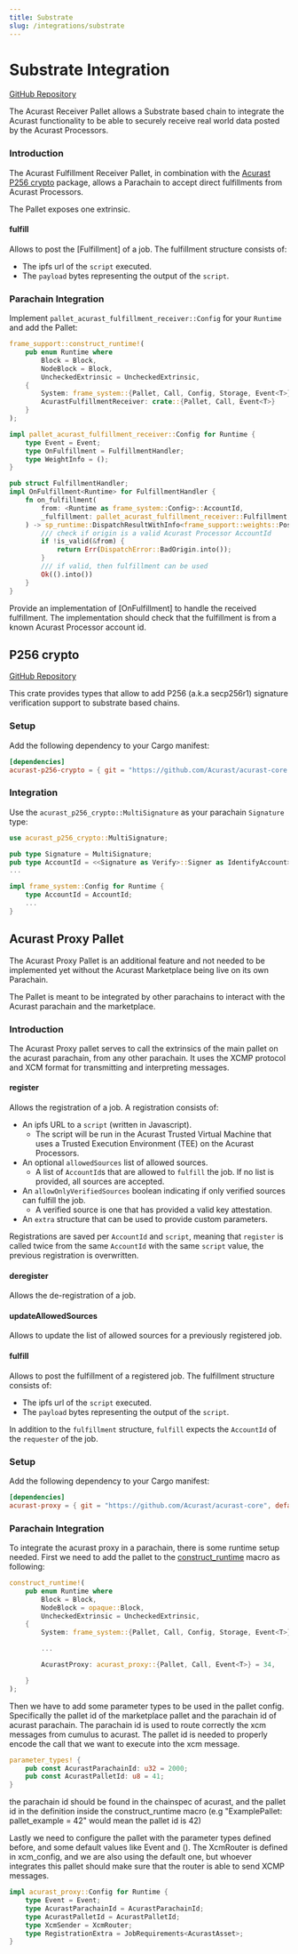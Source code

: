 ```yaml
---
title: Substrate
slug: /integrations/substrate
---
```


# Substrate Integration

[GitHub Repository](https://github.com/Acurast/acurast-core)

The Acurast Receiver Pallet allows a Substrate based chain to integrate the Acurast functionality to be able to securely receive real world data posted by the Acurast Processors.

### Introduction

The Acurast Fulfillment Receiver Pallet, in combination with the [Acurast P256 crypto](https://github.com/Acurast/acurast-core/tree/main/p256-crypto) package, allows a Parachain to accept direct fulfillments from Acurast Processors.

The Pallet exposes one extrinsic.

#### fulfill

Allows to post the [Fulfillment] of a job. The fulfillment structure consists of:

- The ipfs url of the `script` executed.
- The `payload` bytes representing the output of the `script`.

### Parachain Integration

Implement `pallet_acurast_fulfillment_receiver::Config` for your `Runtime` and add the Pallet:

```rust
frame_support::construct_runtime!(
    pub enum Runtime where
        Block = Block,
        NodeBlock = Block,
        UncheckedExtrinsic = UncheckedExtrinsic,
    {
        System: frame_system::{Pallet, Call, Config, Storage, Event<T>} = 0,
        AcurastFulfillmentReceiver: crate::{Pallet, Call, Event<T>}
    }
);

impl pallet_acurast_fulfillment_receiver::Config for Runtime {
    type Event = Event;
    type OnFulfillment = FulfillmentHandler;
    type WeightInfo = ();
}

pub struct FulfillmentHandler;
impl OnFulfillment<Runtime> for FulfillmentHandler {
    fn on_fulfillment(
        from: <Runtime as frame_system::Config>::AccountId,
        _fulfillment: pallet_acurast_fulfillment_receiver::Fulfillment,
    ) -> sp_runtime::DispatchResultWithInfo<frame_support::weights::PostDispatchInfo> {
        /// check if origin is a valid Acurast Processor AccountId
        if !is_valid(&from) {
            return Err(DispatchError::BadOrigin.into());
        }
        /// if valid, then fulfillment can be used
        Ok(().into())
    }
}
```

Provide an implementation of [OnFulfillment] to handle the received fulfillment. The implementation should check that the fulfillment is from a known Acurast Processor account id.

## P256 crypto

[GitHub Repository](https://github.com/Acurast/acurast-core/tree/main/p256-crypto)

This crate provides types that allow to add P256 (a.k.a secp256r1) signature verification support to substrate based chains.

### Setup

Add the following dependency to your Cargo manifest:

```toml
[dependencies]
acurast-p256-crypto = { git = "https://github.com/Acurast/acurast-core.git" }
```

### Integration

Use the `acurast_p256_crypto::MultiSignature` as your parachain `Signature` type:

```rust
use acurast_p256_crypto::MultiSignature;

pub type Signature = MultiSignature;
pub type AccountId = <<Signature as Verify>::Signer as IdentifyAccount>::AccountId;
...

impl frame_system::Config for Runtime {
	type AccountId = AccountId;
    ...
}
```

## Acurast Proxy Pallet

The Acurast Proxy Pallet is an additional feature and not needed to be implemented yet without the Acurast Marketplace being live on its own Parachain.

The Pallet is meant to be integrated by other parachains to interact with the Acurast parachain and the marketplace.

### Introduction

The Acurast Proxy pallet serves to call the extrinsics of the main pallet on the acurast parachain, from any other parachain.
It uses the XCMP protocol and XCM format for transmitting and interpreting messages.

#### register

Allows the registration of a job. A registration consists of:

- An ipfs URL to a `script` (written in Javascript).
  - The script will be run in the Acurast Trusted Virtual Machine that uses a Trusted Execution Environment (TEE) on the Acurast Processors.
- An optional `allowedSources` list of allowed sources.
  - A list of `AccountId`s that are allowed to `fulfill` the job. If no list is provided, all sources are accepted.
- An `allowOnlyVerifiedSources` boolean indicating if only verified sources can fulfill the job.
  - A verified source is one that has provided a valid key attestation.
- An `extra` structure that can be used to provide custom parameters.

Registrations are saved per `AccountId` and `script`, meaning that `register` is called twice from the same `AccountId` with the same `script` value, the previous registration is overwritten.

#### deregister

Allows the de-registration of a job.

#### updateAllowedSources

Allows to update the list of allowed sources for a previously registered job.

#### fulfill

Allows to post the fulfillment of a registered job. The fulfillment structure consists of:

- The ipfs url of the `script` executed.
- The `payload` bytes representing the output of the `script`.

In addition to the `fulfillment` structure, `fulfill` expects the `AccountId` of the `requester` of the job.

### Setup

Add the following dependency to your Cargo manifest:

```toml
[dependencies]
acurast-proxy = { git = "https://github.com/Acurast/acurast-core", default-features = false, branch = "feat/proxy-pallet" }
```

### Parachain Integration

To integrate the acurast proxy in a parachain, there is some runtime setup needed. First we need to add the pallet to
the [construct_runtime](https:://example.com) macro as following:

```rust
construct_runtime!(
    pub enum Runtime where
        Block = Block,
        NodeBlock = opaque::Block,
        UncheckedExtrinsic = UncheckedExtrinsic,
    {
        System: frame_system::{Pallet, Call, Config, Storage, Event<T>} = 0,

        ...

        AcurastProxy: acurast_proxy::{Pallet, Call, Event<T>} = 34,

    }
);
```

Then we have to add some parameter types to be used in the pallet config. Specifically the pallet id of the marketplace
pallet and the parachain id of acurast parachain. The parachain id is used to route correctly the xcm messages from cumulus
to acurast. The pallet id is needed to properly encode the call that we want to execute into the xcm message.

```rust
parameter_types! {
	pub const AcurastParachainId: u32 = 2000;
	pub const AcurastPalletId: u8 = 41;
}
```

the parachain id should be found in the chainspec of acurast, and the pallet id in the definition inside the construct_runtime macro
(e.g "ExamplePallet: pallet_example = 42" would mean the pallet id is 42)

Lastly we need to configure the pallet with the parameter types defined before, and some default values like Event and ().
The XcmRouter is defined in xcm_config, and we are also using the default one, but whoever integrates this pallet should
make sure that the router is able to send XCMP messages.

```rust
impl acurast_proxy::Config for Runtime {
	type Event = Event;
	type AcurastParachainId = AcurastParachainId;
	type AcurastPalletId = AcurastPalletId;
	type XcmSender = XcmRouter;
	type RegistrationExtra = JobRequirements<AcurastAsset>;
}
```
